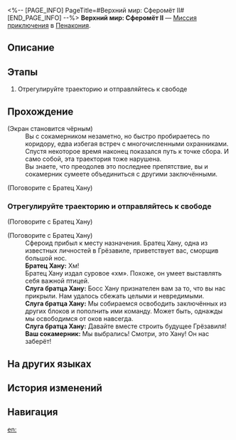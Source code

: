 <%-- [PAGE_INFO]
PageTitle=#Верхний мир: Сферомёт II#
[END_PAGE_INFO] --%>
{{Дополнить|Диалоги.}}
{{Миссия Инфобокс
|id              = 8020213
|Название        = 
|Изображение     = Миссия Верхний мир Сферомёт II.png
|Тип             = Миссия приключения
|Событие         = 
|Глава           = 
|Условия         = 
|Персонажи       = Братец Хану; Ваш сокамерник; Первопроходец; Слуга братца Хану
|СтартЛокация    = [[Пенакония]] — [[Верхний мир: Сферомёт II]]
|Мир             = Пенакония
|Предыдущая      = 
|Следующая       = 
|Награды         = 
}}
'''Верхний мир: Сферомёт II''' — [[Миссия приключения]] в [[Пенакония]].

==Описание==
{{Описание|<!--официальное описание из Перекрёстка судеб-->}}

==Этапы==
# Отрегулируйте траекторию и отправляйтесь к свободе

==Прохождение==
{{Дополнить}}
;(Экран становится чёрным)
:Вы с сокамерником незаметно, но быстро пробираетесь по коридору, едва избегая встреч с многочисленными охранниками.
:Спустя некоторое время наконец показался путь к точке сбора. И само собой, эта траектория тоже нарушена.
:Вы знаете, что преодолев это последнее препятствие, вы и сокамерник сумеете объединиться с другими заключёнными.

;(Поговорите с Братец Хану)
{{Диалог Конец}}

===Отрегулируйте траекторию и отправляйтесь к свободе===
{{Описание миссии|тип=Миссия приключения|локация=Верхний мир: Сферомёт II|Тюремные надзиратели разрушили траектории для сфероидов. Вам придётся самостоятельно отрегулировать траектории и восстановить маршрут, иначе вам не встретиться с товарищами.}}
{{Диалог Начало}}

;(Поговорите с Братец Хану)



;(Поговорите с Братец Хану)
:Сфероид прибыл к месту назначения. Братец Хану, одна из известных личностей в Грёзавиле, приветствует вас, сморщив большой нос.
:'''Братец Хану:''' Хм!
:Братец Хану издал суровое «хм». Похоже, он умеет выставлять себя важной птицей.
:'''Слуга братца Хану:''' Босс Хану признателен вам за то, что вы нас прикрыли. Нам удалось сбежать целыми и невредимыми.
:'''Слуга братца Хану:''' Мы собираемся освободить заключённых из других блоков и пополнить ими команду. Может быть, однажды мы освободимся от оков навсегда.
:'''Слуга братца Хану:''' Давайте вместе строить будущее Грёзавиля!
:'''Ваш сокамерник:''' Мы выбрались! Смотри, это Хану! Он нас заберёт!
{{Диалог Конец}}

==На других языках==
{{На других языках
|en   = Shallow "Bubble Pinball" Difficulty II
|zhs  = 浅层「气泡弹珠」难度II
|zht  = 淺層「氣泡彈珠」難度II
|ja   = 表層夢境「バブルピンボール」難易度II
|ko   = 얕은 층 「버블 핀볼」 난이도 II
|es   = Burbupinball superficial, dificultad&nbsp;II
|fr   = Surface&nbsp;: «&nbsp;Flipper à bulles&nbsp;» difficulté&nbsp;II
|ru   = Верхний мир: Сферомёт II
|th   = "พินบอลหรรษา" ชั้นตื้น ระดับความยาก II
|vi   = "Bi Bong Bóng" Tầng Cạn - Độ Khó II
|de   = Seicht „Flipperkugel“ Schwierigkeitsgrad II
|id   = "Pinball Gelembung" yang Dangkal: Tingkat Kesulitan II
|pt   = "Pinball de Bolha" Raso Dificuldade II
}}

==История изменений==
{{История изменений|3.5}}

==Навигация==
{{Миссия приключения Навбокс|Глава }}

[[en:]]
